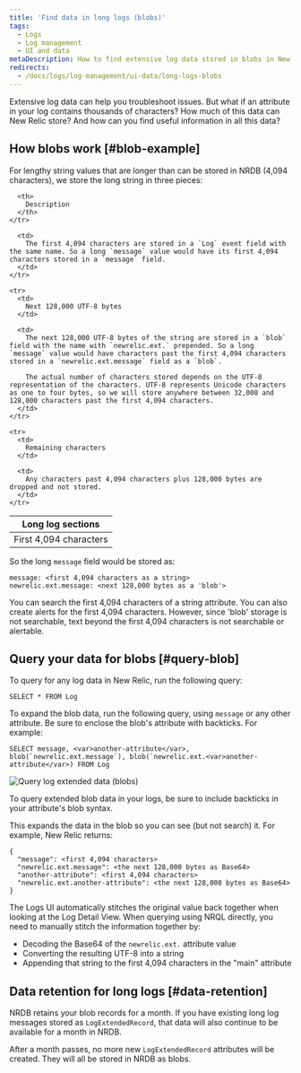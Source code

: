 ```yaml
---
title: 'Find data in long logs (blobs)'
tags:
  - Logs
  - Log management
  - UI and data
metaDescription: How to find extensive log data stored in blobs in New Relic.
redirects:
  - /docs/logs/log-management/ui-data/long-logs-blobs
---
```



Extensive log data can help you troubleshoot issues. But what if an attribute in your log contains thousands of characters? How much of this data can New Relic store? And how can you find useful information in all this data?

## How blobs work [#blob-example]

For lengthy string values that are longer than can be stored in NRDB (4,094 characters), we store the long string in three pieces:

<table>
  <thead>
    <tr>
      <th style={{ width: "200px" }}>
        Long log sections
      </th>

      <th>
        Description
      </th>
    </tr>
  </thead>

  <tbody>
    <tr>
      <td>
        First 4,094 characters
      </td>

      <td>
        The first 4,094 characters are stored in a `Log` event field with the same name. So a long `message` value would have its first 4,094 characters stored in a `message` field.
      </td>
    </tr>

    <tr>
      <td>
        Next 128,000 UTF-8 bytes
      </td>

      <td>
        The next 128,000 UTF-8 bytes of the string are stored in a `blob` field with the name with `newrelic.ext.` prepended. So a long `message` value would have characters past the first 4,094 characters stored in a `newrelic.ext.message` field as a `blob`.

        The actual number of characters stored depends on the UTF-8 representation of the characters. UTF-8 represents Unicode characters as one to four bytes, so we will store anywhere between 32,000 and 128,000 characters past the first 4,094 characters.
      </td>
    </tr>

    <tr>
      <td>
        Remaining characters
      </td>

      <td>
        Any characters past 4,094 characters plus 128,000 bytes are dropped and not stored.
      </td>
    </tr>
  </tbody>
</table>

So the long `message` field would be stored as:

```
message: <first 4,094 characters as a string>
newrelic.ext.message: <next 128,000 bytes as a 'blob'>
```

<Callout variant="tip">
  You can search the first 4,094 characters of a string attribute. You can also create alerts for the first 4,094 characters. However, since 'blob' storage is not searchable, text beyond the first 4,094 characters is not searchable or alertable.
</Callout>

## Query your data for blobs [#query-blob]

To query for any log data in New Relic, run the following query:

```
SELECT * FROM Log
```

To expand the blob data, run the following query, using `message` or any other attribute. Be sure to enclose the blob's attribute with backticks. For example:

```
SELECT message, <var>another-attribute</var>, blob(`newrelic.ext.message`), blob(`newrelic.ext.<var>another-attribute</var>) FROM Log
```

<img
  title="Query log extended data (blobs)"
  alt="Query log extended data (blobs)"
  src={logBlobQuery}
/>

<figcaption>
  To query extended blob data in your logs, be sure to include backticks in your attribute's blob syntax.
</figcaption>

This expands the data in the blob so you can see (but not search) it. For example, New Relic returns:

```
{
  "message": <first 4,094 characters>
  "newrelic.ext.message": <the next 128,000 bytes as Base64> 
  "another-attribute": <first 4,094 characters>
  "newrelic.ext.another-attribute": <the next 128,000 bytes as Base64>
}
```

The Logs UI automatically stitches the original value back together when looking at the Log Detail View. When querying using NRQL directly, you need to manually stitch the information together by:

* Decoding the Base64 of the `newrelic.ext.` attribute value
* Converting the resulting UTF-8 into a string
* Appending that string to the first 4,094 characters in the "main" attribute

## Data retention for long logs [#data-retention]

NRDB retains your blob records for a month. If you have existing long log messages stored as `LogExtendedRecord`, that data will also continue to be available for a month in NRDB.

After a month passes, no more new `LogExtendedRecord` attributes will be created. They will all be stored in NRDB as blobs.
